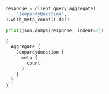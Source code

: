 
<Tabs groupId="languages">
<TabItem value="py" label="Python">

```python
response = client.query.aggregate(
    "JeopardyQuestion",
).with_meta_count().do()

print(json.dumps(response, indent=2))
```

</TabItem>
<TabItem value="graphql" label="GraphQL">

```graphql
{
  Aggregate {
    JeopardyQuestion {
      meta {
        count
      }
    }
  }
}
```

</TabItem>
</Tabs>
